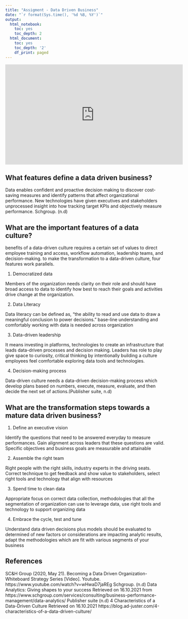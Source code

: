 ```yaml
---
title: "Assigment - Data Driven Business"
date: "`r format(Sys.time(), '%d %B, %Y')`"
output:
  html_notebook:
    toc: yes
    toc_depth: 2
  html_document:
    toc: yes
    toc_depth: '2'
    df_print: paged
---
```


<iframe width="560" height="315" src="https://www.youtube.com/embed/wHwaD7jaREg" title="YouTube video player" frameborder="0" allow="accelerometer; autoplay; clipboard-write; encrypted-media; gyroscope; picture-in-picture" allowfullscreen data-external = "1"></iframe>

## What features define a data driven business?

Data enables confident and proactive decision making to discover cost-saving measures and identify patterns that affect organizational performance. New technologies have given executives and stakeholders unprocessed insight into how tracking target KPIs and objectively measure performance. Schgroup. (n.d) 

## What are the important features of a data culture?

benefits of a data-driven culture requires a certain set of values to direct employee training and access, workflow automation, leadership teams, and decision-making. to make the transformation to a data-driven culture, four features work parallels.

1. Democratized data

Members of the organization needs clarity on their role and should have broad access to data to identify how best to reach their goals and activities drive change at the organization. 

2. Data Literacy

Data literacy can be defined as, “the ability to read and use data to draw a meaningful conclusion to power decisions.” base-line understanding and comfortably working with data is needed across organization 

3. Data-driven leadership

It means investing in platforms, technologies to create an infrastructure that leads data-driven processes and decision making. Leaders has role to play give space to curiosity, critical thinking by intentionally building a culture employees feel comfortable exploring data tools and technologies.

4. Decision-making process

Data-driven culture needs a data-driven decision-making process which develop plans based on numbers, execute, measure, evaluate, and then decide the next set of actions.(Publisher suite, n.d)


## What are the transformation steps towards a mature data driven business?

1.	Define an executive vision

Identify the questions that need to be answered everyday to measure performances. Gain alignment across leaders that these questions are valid. Specific objectives and business goals are measurable and attainable 

2.	Assemble the right team

Right people with the right skills, industry experts in the driving seats. Correct technique to get feedback and show value to stakeholders, select right tools and technology that align with resources 

3.	Spend time to clean data

Appropriate focus on correct data collection, methodologies that all the segmentation of organization can use to leverage data, use right tools and technology to support organizing data

4.	Embrace the cycle, test and tune

Understand data driven decisions plus models should be evaluated to determined of new factors or considerations are impacting analytic results, adapt the methodologies which are fit with various segments of your business

## References

SC&H Group (2020, May 21). Becoming a Data Driven Organization-Whiteboard Strategy Series [Video]. Youtube. https://www.youtube.com/watch?v=wHwaD7jaREg
Schgroup. (n.d) Data Analytics: Giving shapes to your success Retrieved on 16.10.2021 from https://www.schgroup.com/services/consulting/business-performance-management/data-analytics/
Publisher suite (n.d) 4 Characteristics of a Data-Driven Culture Retrieved on 16.10.2021  https://blog.ad-juster.com/4-characteristics-of-a-data-driven-culture/



